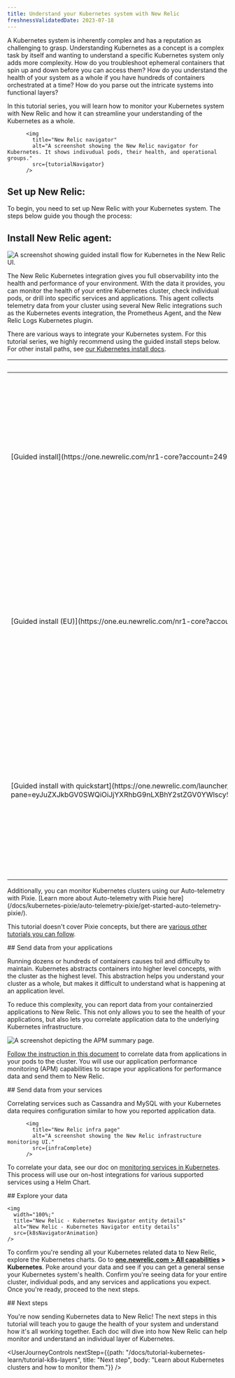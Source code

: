```yaml
---
title: Understand your Kubernetes system with New Relic
freshnessValidatedDate: 2023-07-18
---
```








A Kubernetes system is inherently complex and has a reputation as challenging to grasp. Understanding Kubernetes as a concept is a complex task by itself and wanting to understand a specific Kubernetes system only adds more complexity. How do you troubleshoot ephemeral containers that spin up and down before you can access them? How do you understand the health of your system as a whole if you have hundreds of containers orchestrated at a time? How do you parse out the intricate systems into functional layers?

In this tutorial series, you will learn how to monitor your Kubernetes system with New Relic and how it can streamline your understanding of the Kubernetes as a whole. 

          <img
            title="New Relic navigator"
            alt="A screenshot showing the New Relic navigator for Kubernetes. It shows indivudual pods, their health, and operational groups."
            src={tutorialNavigator}
          />

##  Set up New Relic:

To begin, you need to set up New Relic with your Kubernetes system. The steps below guide you though the process:

<Steps>
    <Step>

## Install New Relic agent: 

<img
  title="New Relic guided install"
  alt="A screenshot showing guided install flow for Kubernetes in the New Relic UI."
  src={tutorialInstall}
/>

The New Relic Kubernetes integration gives you full observability into the health and performance of your environment. With the data it provides, you can monitor the health of your entire Kubernetes cluster, check individual pods, or drill into specific services and applications. This agent collects telemetry data from your cluster using several New Relic integrations such as the Kubernetes events integration, the Prometheus Agent, and the New Relic Logs Kubernetes plugin.

There are various ways to integrate your Kubernetes system. For this tutorial series, we highly recommend using the guided install steps below. For other install paths, see [our Kubernetes install docs](/docs/kubernetes-pixie/kubernetes-integration/installation/kubernetes-integration-install-configure/).

<table>
  <thead>
    <tr>
      <th style={{ width: "200px" }}>
        Guided install option
      </th>
      <th>
        Description
      </th>
    </tr>
  </thead>
    <tbody>
    <tr>
      <td>
        [Guided install](https://one.newrelic.com/nr1-core?account=2498654&state=d1aae74b-0ad6-b0f3-093d-cc89ecf89234)
      </td>
      <td>
        Use this if your New Relic organization does **not** use the [EU](/docs/using-new-relic/welcome-new-relic/get-started/our-eu-us-region-data-centers) data center, and you don't need the bonus dashboards and <InlinePopover type="alerts" /> from the quickstart.
      </td>
    </tr>
    <tr>
      <td>
        [Guided install (EU)](https://one.eu.newrelic.com/nr1-core?account=2498654&state=d1aae74b-0ad6-b0f3-093d-cc89ecf89234)
      </td>
      <td>
        Use this if your New Relic organization uses the [EU](/docs/using-new-relic/welcome-new-relic/get-started/our-eu-us-region-data-centers) data center, and you don't need the bonus dashboards and alerts from the quickstart.
      </td>
    </tr>
    <tr>
      <td>
        [Guided install with quickstart](https://one.newrelic.com/launcher/catalog-pack-details.launcher/?pane=eyJuZXJkbGV0SWQiOiJjYXRhbG9nLXBhY2stZGV0YWlscy5jYXRhbG9nLXBhY2stY29udGVudHMiLCJxdWlja3N0YXJ0SWQiOiI4OGE3OWY1Mi04MWMxLTRmYTItOTlmOC0zY2I1YjAxMmYxNjAifQ==)
      </td>
      <td>
        Use this option if your New Relic organization does **not** use the [EU](/docs/using-new-relic/welcome-new-relic/get-started/our-eu-us-region-data-centers) data center, and you also want to install some bonus dashboards and alerts from the quickstart.
      </td>
    </tr>
    </tbody>
</table>    

<Callout variant="tip">
Additionally, you can monitor Kubernetes clusters using our Auto-telemetry with Pixie. [Learn more about Auto-telemetry with Pixie here](/docs/kubernetes-pixie/auto-telemetry-pixie/get-started-auto-telemetry-pixie/). 

This tutorial doesn't cover Pixie concepts, but there are [various other tutorials you can follow](https://docs.px.dev/tutorials/pixie-101/).
</Callout>
    </Step>


<Step>
## Send data from your applications

Running dozens or hundreds of containers causes toil and difficulty to maintain. Kubernetes abstracts containers into higher level concepts, with the cluster as the highest level. This abstraction helps you understand your cluster as a whole, but makes it difficult to understand what is happening at an application level. 

To reduce this complexity, you can report data from your containerzied applications to New Relic. This not only allows you to see the health of your applications, but also lets you correlate application data to the underlying Kubernetes infrastructure.

<img
    title="apm summary page"
    alt="A screenshot depicting the APM summary page."
    src={apmApmCompleteSummaryPage}
/>

[Follow the instruction in this document](/docs/kubernetes-pixie/kubernetes-integration/advanced-configuration/link-apm-applications-kubernetes/) to correlate data from applications in your pods to the cluster. You will use our application performance monitoring (APM) capabilities to scrape your applications for performance data and send them to New Relic.
</Step>

<Step>
## Send data from your services

Correlating services such as Cassandra and MySQL with your Kubernetes data requires configuration similar to how you reported application data. 


          <img
            title="New Relic infra page"
            alt="A screenshot showing the New Relic infrastructure monitoring UI."
            src={infraComplete}
          />

To correlate your data, see our doc on [monitoring services in Kubernetes](/docs/kubernetes-pixie/kubernetes-integration/advanced-configuration/monitor-services/monitor-services-running-kubernetes/). This process will use our on-host integrations for various supported services using a Helm Chart.

</Step>
<Step>
## Explore your  data

    <img
      width="100%;"
      title="New Relic - Kubernetes Navigator entity details"
      alt="New Relic - Kubernetes Navigator entity details"
      src={k8sNavigatorAnimation}
    />

To confirm you're sending all your Kubernetes related data to New Relic, explore the Kubernetes charts. Go to **[one.newrelic.com > All capabilities](https://one.newrelic.com/all-capabilities) > Kubernetes**. Poke around your data and see if you can get a general sense your Kubernetes system's health. Confirm you're seeing data for your entire cluster, individual pods, and any services and applications you expect. Once you're ready, proceed to the next steps.


</Step>
</Steps>
## Next steps

You're now sending Kubernetes data to New Relic! The next steps in this tutorial will teach you to gauge the health of your system and understand how it's all working together. Each doc will dive into how New Relic can help monitor and understand an individual layer of Kubernetes.

<UserJourneyControls
    nextStep={{path: "/docs/tutorial-kubernetes-learn/tutorial-k8s-layers", title: "Next step", body: "Learn about Kubernetes clusters and how to monitor them."}}
/>
